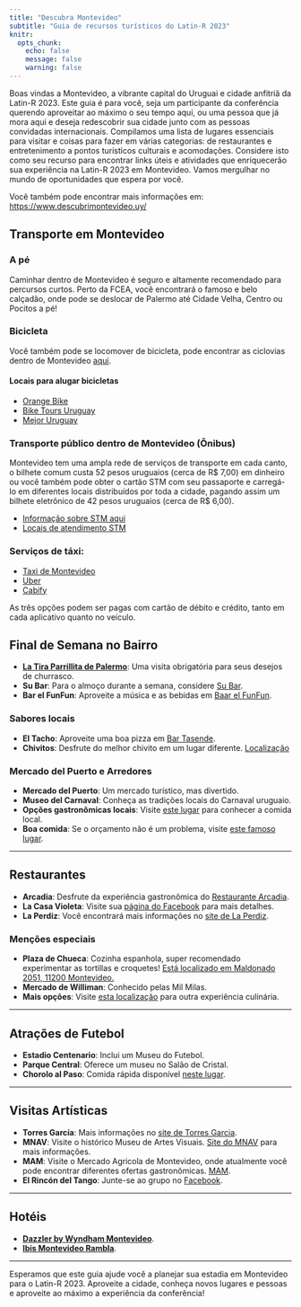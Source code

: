 ```yaml
---
title: "Descubra Montevideo"
subtitle: "Guia de recursos turísticos do Latin-R 2023"
knitr:
  opts_chunk:
    echo: false
    message: false
    warning: false
---
```


Boas vindas a Montevideo, a vibrante capital do Uruguai e cidade anfitriã da Latin-R 2023. Este guia é para você, seja um participante da conferência querendo aproveitar ao máximo o seu tempo aqui, ou uma pessoa que já mora aqui e deseja redescobrir sua cidade junto com as pessoas convidadas internacionais. Compilamos uma lista de lugares essenciais para visitar e coisas para fazer em várias categorias: de restaurantes e entretenimento a pontos turísticos culturais e acomodações. Considere isto como seu recurso para encontrar links úteis e atividades que enriquecerão sua experiência na Latin-R 2023 em Montevideo. Vamos mergulhar no mundo de oportunidades que espera por você.

Você também pode encontrar mais informações em: <https://www.descubrimontevideo.uy/>

## Transporte em Montevideo

### A pé

Caminhar dentro de Montevideo é seguro e altamente recomendado para percursos curtos. Perto da FCEA, você encontrará o famoso e belo calçadão, onde pode se deslocar de Palermo até Cidade Velha, Centro ou Pocitos a pé!

### Bicicleta

Você também pode se locomover de bicicleta, pode encontrar as ciclovias dentro de Montevideo [aqui](https://montevideo.gub.uy/mapa-montevideo-en-bici).

#### Locais para alugar bicicletas

- [Orange Bike](https://orangebike.com.uy/)
- [Bike Tours Uruguay](https://biketoursuruguay.com/)
- [Mejor Uruguay](https://www.mejoruruguay.com/bicis1.php)

### Transporte público dentro de Montevideo (Ônibus)

Montevideo tem uma ampla rede de serviços de transporte em cada canto, o bilhete comum custa 52 pesos uruguaios (cerca de R$ 7,00) em dinheiro ou você também pode obter o cartão STM com seu passaporte e carregá-lo em diferentes locais distribuídos por toda a cidade, pagando assim um bilhete eletrônico de 42 pesos uruguaios (cerca de R$ 6,00).

- [Informação sobre STM aqui](https://montevideo.gub.uy/areas-tematicas/sistema-de-transporte-metropolitano/tarjetas-stm/tarjeta-comun)
- [Locais de atendimento STM](https://montevideo.gub.uy/locales-stm)


### Serviços de táxi:

- [Taxi de Montevideo](https://www.google.com/url?sa=t&rct=j&q=&esrc=s&source=web&cd=&ved=2ahUKEwjR67GdnuCBAxWrrpUCHd4xBZUQFnoECBwQAQ&url=https%3A%2F%2Fwww.voyentaxi.uy%2F&usg=AOvVaw0kwjd0lwOdB5et59J920b4&opi=89978449)
- [Uber](https://www.uber.com/global/es/cities/montevideo/)
- [Cabify](https://cabify.com/en)

As três opções podem ser pagas com cartão de débito e crédito, tanto em cada aplicativo quanto no veículo.

## Final de Semana no Bairro

- **[La Tira Parrillita de Palermo](https://goo.gl/maps/VBEWR1FpD4pzrB29A)**: Uma visita obrigatória para seus desejos de churrasco.
- **Su Bar**: Para o almoço durante a semana, considere [Su Bar](https://maps.app.goo.gl/fvFrDkHRinQNj4iW9).
- **Bar el FunFun**: Aproveite a música e as bebidas em [Baar el FunFun](https://maps.app.goo.gl/2ZPDQPhSpannDFVp9).

### Sabores locais

- **El Tacho**: Aproveite uma boa pizza em [Bar Tasende](https://maps.app.goo.gl/j4LVKLUYB1fn6x9RA).
- **Chivitos**: Desfrute do melhor chivito em um lugar diferente. [Localização](https://maps.app.goo.gl/rjiPCefxeJeAv3kZ8)

### Mercado del Puerto e Arredores

- **Mercado del Puerto**: Um mercado turístico, mas divertido.
- **Museo del Carnaval**: Conheça as tradições locais do Carnaval uruguaio.
- **Opções gastronômicas locais**: Visite [este lugar](https://maps.app.goo.gl/8xYxGRUkGd84i4VAA) para conhecer a comida local.
- **Boa comida**: Se o orçamento não é um problema, visite [este famoso lugar](https://maps.app.goo.gl/WNTR8R5hQKSW6aMk8).

---

## Restaurantes

- **Arcadia**: Desfrute da experiência gastronômica do [Restaurante Arcadia](https://www.radissonvictoriaplaza.com.uy/categoria/Restaurante-Arcadia-9).
- **La Casa Violeta**: Visite sua [página do Facebook](https://www.facebook.com/lacasavioleta/?locale=es_LA) para mais detalhes.
- **La Perdiz**: Você encontrará mais informações no [site de La Perdiz](https://laperdiz.com.uy/).

### Menções especiais

- **Plaza de Chueca**: Cozinha espanhola, super recomendado experimentar as tortillas e croquetes! [Está localizado em Maldonado 2051, 11200 Montevideo.](https://maps.app.goo.gl/yjBPrwduf1e7jSEq6) 
- **Mercado de Williman**: Conhecido pelas Mil Milas.
- **Mais opções**: Visite [esta localização](https://maps.app.goo.gl/ogr56T14YhrWTxSB6) para outra experiência culinária.

---

## Atrações de Futebol

- **Estadio Centenario**: Inclui um Museu do Futebol.
- **Parque Central**: Oferece um museu no Salão de Cristal.
- **Chorolo al Paso**: Comida rápida disponível [neste lugar](https://maps.app.goo.gl/KKS2xkcWZgrr85u39).

---

## Visitas Artísticas

- **Torres García**: Mais informações no [site de Torres Garcia](https://www.torresgarcia.org.uy/).
- **MNAV**: Visite o histórico Museu de Artes Visuais. [Site do MNAV](https://mnav.gub.uy/) para mais informações.
- **MAM**: Visite o Mercado Agricola de Montevideo, onde atualmente você pode encontrar diferentes ofertas gastronômicas. [MAM](https://www.mam.com.uy/).
- **El Rincón del Tango**: Junte-se ao grupo no [Facebook](https://www.facebook.com/groups/ELRINCONDELTANGO.2014/).

---

## Hotéis

- [**Dazzler by Wyndham Montevideo**](https://www.booking.com/Share-OB9n0Q).
- [**Ibis Montevideo Rambla**](https://www.booking.com/Share-56zkav).

---

Esperamos que este guia ajude você a planejar sua estadia em Montevideo para o Latin-R 2023. Aproveite a cidade, conheça novos lugares e pessoas e aproveite ao máximo a experiência da conferência!